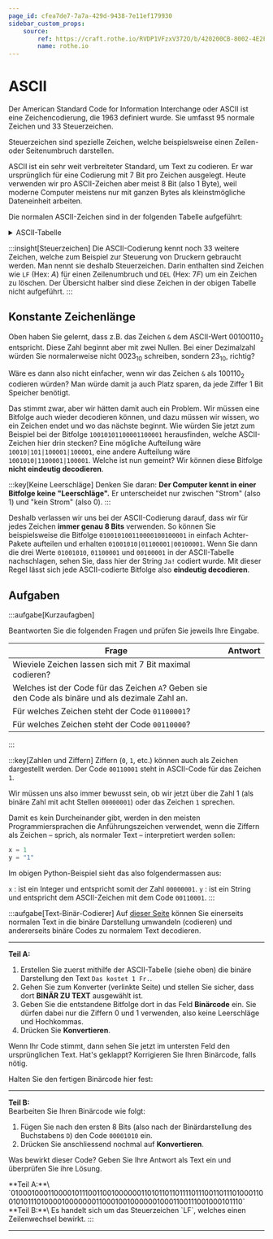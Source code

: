 ```yaml
---
page_id: cfea7de7-7a7a-429d-9438-7e11ef179930
sidebar_custom_props:
    source:
        ref: https://craft.rothe.io/RVDP1VFzxV372O/b/420200CB-8002-4E2F-AA92-2463350E077B/3.3-%E2%80%94-ASCII
        name: rothe.io
---
```



# ASCII
Der American Standard Code for Information Interchange oder ASCII ist eine Zeichencodierung, die 1963 definiert wurde. Sie umfasst 95 normale Zeichen und 33 Steuerzeichen. 

Steuerzeichen sind spezielle Zeichen, welche beispielsweise einen Zeilen- oder Seitenumbruch darstellen.

ASCII ist ein sehr weit verbreiteter Standard, um Text zu codieren. Er war ursprünglich für eine Codierung mit 7 Bit pro Zeichen ausgelegt. Heute verwenden wir pro ASCII-Zeichen aber meist 8 Bit (also 1 Byte), weil moderne Computer meistens nur mit ganzen Bytes als kleinstmögliche Dateneinheit arbeiten.

Die normalen ASCII-Zeichen sind in der folgenden Tabelle aufgeführt:

<details>
<summary>ASCII-Tabelle</summary>
:::cards
| Zeichen | Binär | Hex |
|--------|--------|-----|
| ␣ | 00100000 | 20 |
| ! | 00100001 | 21 |
| " | 00100010 | 22 |
| # | 00100011 | 23 |
| $ | 00100100 | 24 |
| % | 00100101 | 25 |
| & | 00100110 | 26 |
| ' | 00100111 | 27 |
| ( | 00101000 | 28 |
| ) | 00101001 | 29 |
| * | 00101010 | 2A |
| + | 00101011 | 2B |
| , | 00101100 | 2C |
| - | 00101101 | 2D |
| . | 00101110 | 2E |
| / | 00101111 | 2F |
| 0 | 00110000 | 30 |
| 1 | 00110001 | 31 |
| 2 | 00110010 | 32 |
| 3 | 00110011 | 33 |
| 4 | 00110100 | 34 |
| 5 | 00110101 | 35 |
| 6 | 00110110 | 36 |
| 7 | 00110111 | 37 |
| 8 | 00111000 | 38 |
| 9 | 00111001 | 39 |
| : | 00111010 | 3A |
| ; | 00111011 | 3B |
| \< | 00111100 | 3C |
| = | 00111101 | 3D |
| > | 00111110 | 3E |
| ? | 00111111 | 3F |
::br
| Zeichen | Binär | Hex |
|--------|--------|-----|
| @ | 01000000 | 40 |
| A | 01000001 | 41 |
| B | 01000010 | 42 |
| C | 01000011 | 43 |
| D | 01000100 | 44 |
| E | 01000101 | 45 |
| F | 01000110 | 46 |
| G | 01000111 | 47 |
| H | 01001000 | 48 |
| I | 01001001 | 49 |
| J | 01001010 | 4A |
| K | 01001011 | 4B |
| L | 01001100 | 4C |
| M | 01001101 | 4D |
| N | 01001110 | 4E |
| O | 01001111 | 4F |
| P | 01010000 | 50 |
| Q | 01010001 | 51 |
| R | 01010010 | 52 |
| S | 01010011 | 53 |
| T | 01010100 | 54 |
| U | 01010101 | 55 |
| V | 01010110 | 56 |
| W | 01010111 | 57 |
| X | 01011000 | 58 |
| Y | 01011001 | 59 |
| Z | 01011010 | 5A |
| [ | 01011011 | 5B |
| \ | 01011100 | 5C |
| ] | 01011101 | 5D |
| ^ | 01011110 | 5E |
| _ | 01011111 | 5F |
::br
| Zeichen | Binär | Hex |
|--------|--------|-----|
| ` | 01100000 | 60 |
| a | 01100001 | 61 |
| b | 01100010 | 62 |
| c | 01100011 | 63 |
| d | 01100100 | 64 |
| e | 01100101 | 65 |
| f | 01100110 | 66 |
| g | 01100111 | 67 |
| h | 01101000 | 68 |
| i | 01101001 | 69 |
| j | 01101010 | 6A |
| k | 01101011 | 6B |
| l | 01101100 | 6C |
| m | 01101101 | 6D |
| n | 01101110 | 6E |
| o | 01101111 | 6F |
| p | 01110000 | 70 |
| q | 01110001 | 71 |
| r | 01110010 | 72 |
| s | 01110011 | 73 |
| t | 01110100 | 74 |
| u | 01110101 | 75 |
| v | 01110110 | 76 |
| w | 01110111 | 77 |
| x | 01111000 | 78 |
| y | 01111001 | 79 |
| z | 01111010 | 7A |
| \{ | 01111011 | 7B |
| \| | 01111100 | 7C |
| \} | 01111101 | 7D |
| ~ | 01111110 | 7E |
:::
</details>

:::insight[Steuerzeichen]
Die ASCII-Codierung kennt noch 33 weitere Zeichen, welche zum Beispiel zur Steuerung von Druckern gebraucht werden. Man nennt sie deshalb Steuerzeichen. Darin enthalten sind Zeichen wie `LF` (Hex: $A$) für einen Zeilenumbruch und `DEL` (Hex: $7F$) um ein Zeichen zu löschen. Der Übersicht halber sind diese Zeichen in der obigen Tabelle nicht aufgeführt.
:::

## Konstante Zeichenlänge
Oben haben Sie gelernt, dass z.B. das Zeichen `&` dem ASCII-Wert $00100110_2$ entspricht. Diese Zahl beginnt aber mit zwei Nullen. Bei einer Dezimalzahl würden Sie normalerweise nicht $0023_{10}$ schreiben, sondern $23_{10}$, richtig?

Wäre es dann also nicht einfacher, wenn wir das Zeichen `&` als $100110_2$ codieren würden? Man würde damit ja auch Platz sparen, da jede Ziffer 1 Bit Speicher benötigt.

Das stimmt zwar, aber wir hätten damit auch ein Problem. Wir müssen eine Bitfolge auch wieder decodieren können, und dazu müssen wir wissen, wo ein Zeichen endet und wo das nächste beginnt. Wie würden Sie jetzt zum Beispiel bei der Bitfolge `10010101100001100001` herausfinden, welche ASCII-Zeichen hier drin stecken? Eine mögliche Aufteilung wäre `10010|101|100001|100001`, eine andere Aufteilung wäre `1001010|1100001|100001`. Welche ist nun gemeint? Wir können diese Bitfolge **nicht eindeutig decodieren**.

:::key[Keine Leerschläge]
Denken Sie daran: **Der Computer kennt in einer Bitfolge keine "Leerschläge".**  Er unterscheidet nur zwischen "Strom" (also $1$) und "kein Strom" (also $0$).
:::

Deshalb verlassen wir uns bei der ASCII-Codierung darauf, dass wir für jedes Zeichen **immer genau 8 Bits** verwenden. So können Sie beispielsweise die Bitfolge `010010100110000100100001` in einfach Achter-Pakete aufteilen und erhalten `01001010|01100001|00100001`. Wenn Sie dann die drei Werte `01001010`, `01100001` und `00100001` in der ASCII-Tabelle nachschlagen, sehen Sie, dass hier der String `Ja!` codiert wurde. Mit dieser Regel lässt sich jede ASCII-codierte Bitfolge also **eindeutig decodieren**.

## Aufgaben
:::aufgabe[Kurzaufagben]
<TaskState id="8760b2d3-66f5-487a-be90-e6552eb80b28" />

Beantworten Sie die folgenden Fragen und prüfen Sie jeweils Ihre Eingabe.

| Frage | Antwort |
| - | - |
| Wieviele Zeichen lassen sich mit 7 Bit maximal codieren? | <String id="c252d6b1-6315-4040-a19d-07a73354a9fb" solution="128" placeholder="Zahl eingeben" /> |
| Welches ist der Code für das Zeichen `A`? Geben sie den Code als binäre und als dezimale Zahl an. | <String id="ff714c34-347c-44fe-b3f0-54b773c65194" solution="01000001" label="Binärzahl" placeholder="Zahl eingeben" /><br/><String id="a379fd03-2246-4129-afb1-6c8a865bccce" solution="65" label="Dezimalzahl" placeholder="Zahl eingeben" /> |
| Für welches Zeichen steht der Code `01100001`? | <String id="62537e03-46d9-4469-82fe-2215c0de9849" solution="a" placeholder="Zeichen eigeben" /> |
| Für welches Zeichen steht der Code `00110000`? | <String id="fc46516e-0e28-483a-9e11-920fff20f667" solution="0" placeholder="Zeichen eigeben" /> |
:::

:::key[Zahlen und Ziffern]
Ziffern (`0`, `1`, etc.) können auch als Zeichen dargestellt werden. Der Code `00110001` steht in ASCII-Code für das Zeichen `1`.

Wir müssen uns also immer bewusst sein, ob wir jetzt über die Zahl $1$ (als binäre Zahl mit acht Stellen `00000001`) oder das Zeichen `1` sprechen.

Damit es kein Durcheinander gibt, werden in den meisten Programmiersprachen die Anführungszeichen verwendet, wenn die Ziffern als Zeichen – sprich, als normaler Text – interpretiert werden sollen:

```py
x = 1
y = "1"
```

Im obigen Python-Beispiel sieht das also folgendermassen aus:

`x`
: ist ein Integer und entspricht somit der Zahl `00000001`.
`y`
: ist ein String und entspricht dem ASCII-Zeichen mit dem Code `00110001`.
:::

:::aufgabe[Text-Binär-Codierer]
<TaskState id="0d8ca6f9-843a-4ea8-b46b-e389bf3fc9dd" />
Auf [dieser Seite](https://magictool.ai/tool/binary-to-text/de/) können Sie einerseits normalen Text in die binäre Darstellung umwandeln (codieren) und andererseits binäre Codes zu normalem Text decodieren.

***

**Teil A:**
1. Erstellen Sie zuerst mithilfe der ASCII-Tabelle (siehe oben) die binäre Darstellung den Text `Das kostet 1 Fr.`.
2. Gehen Sie zum Konverter (verlinkte Seite) und stellen Sie sicher, dass dort __BINÄR ZU TEXT__ ausgewählt ist.
3. Geben Sie die entstandene Bitfolge dort in das Feld __Binärcode__ ein. Sie dürfen dabei nur die Ziffern 0 und 1 verwenden, also keine Leerschläge und Hochkommas.
4. Drücken Sie __Konvertieren__.

Wenn Ihr Code stimmt, dann sehen Sie jetzt im untersten Feld den ursprünglichen Text. Hat's geklappt? Korrigieren Sie Ihren Binärcode, falls nötig.

Halten Sie den fertigen Binärcode hier fest:

<QuillV2 id="a2927eee-1bab-495a-a552-5fe41f2eeab1" />

***

**Teil B:**\
Bearbeiten Sie Ihren Binärcode wie folgt:
1. Fügen Sie nach den ersten 8 Bits (also nach der Binärdarstellung des Buchstabens `D`) den Code `00001010` ein.
2. Drücken Sie anschliessend nochmal auf __Konvertieren__.

Was bewirkt dieser Code? Geben Sie Ihre Antwort als Text ein und überprüfen Sie ihre Lösung.

<Solution id="ff279193-bdc8-4aa8-84d3-37b91626ca5a">
**Teil A:**\
`01000100011000010111001100100000011010110110111101110011011101000110010101110100001000000011000100100000010001100111001000101110`
<br/>
**Teil B:**\
Es handelt sich um das Steuerzeichen `LF`, welches einen Zeilenwechsel bewirkt.
</Solution>
:::

---